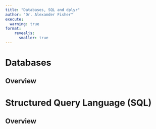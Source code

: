 ```yaml
---
title: "Databases, SQL and dplyr"
author: "Dr. Alexander Fisher"
execute:
  warning: true
format: 
    revealjs:
      smaller: true
---
```


# Databases

## Overview

# Structured Query Language (SQL)

## Overview

